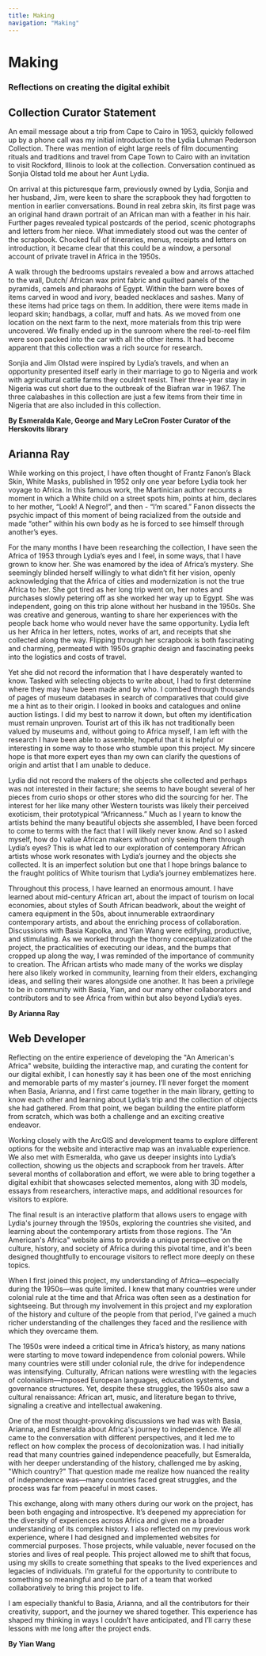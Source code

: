 ```yaml
---
title: Making
navigation: "Making"
---
```


<h1>Making</h1>
<h3>Reflections on creating the digital exhibit</h3>

## Collection Curator Statement
An email message about a trip from Cape to Cairo in 1953, quickly followed up by a phone call was my initial introduction to the Lydia Luhman Pederson Collection. There was mention of eight large reels of film documenting rituals and traditions and travel from Cape Town to Cairo with an invitation to visit Rockford, Illinois to look at the collection. Conversation continued as Sonjia Olstad told me about her Aunt Lydia.
 
On arrival at this picturesque farm, previously owned by Lydia, Sonjia and her husband, Jim, were keen to share the scrapbook they had forgotten to mention in earlier conversations. Bound in real zebra skin, its first page was an original hand drawn portrait of an African man with a feather in his hair. Further pages revealed typical postcards of the period, scenic photographs and letters from her niece. What immediately stood out was the center of the scrapbook. Chocked full of itineraries, menus, receipts and letters on introduction, it became clear that this could be a window, a personal account of private travel in Africa in the 1950s.
 
A walk through the bedrooms upstairs revealed a bow and arrows attached to the wall, Dutch/ African wax print fabric and quilted panels of the pyramids, camels and pharaohs of Egypt. Within the barn were boxes of items carved in wood and ivory, beaded necklaces and sashes. Many of these items had price tags on them. In addition, there were items made in leopard skin; handbags, a collar, muff and hats. As we moved from one location on the next farm to the next, more materials from this trip were uncovered. We finally ended up in the sunroom where the reel-to-reel film were soon packed into the car with all the other items. It had become apparent that this collection was a rich source for research.
 
Sonjia and Jim Olstad were inspired by Lydia’s travels, and when an opportunity presented itself early in their marriage to go to Nigeria and work with agricultural cattle farms they couldn’t resist. Their three-year stay in Nigeria was cut short due to the outbreak of the Biafran war in 1967. The three calabashes in this collection are just a few items from their time in Nigeria that are also included in this collection.

<strong>By Esmeralda Kale, George and Mary LeCron Foster Curator of the Herskovits library </strong>

## Arianna Ray
While working on this project, I have often thought of Frantz Fanon’s Black Skin, White Masks, published in 1952 only one year before Lydia took her voyage to Africa. In this famous work, the Martinician author recounts a moment in which a White child on a street spots him, points at him, declares to her mother, “Look! A Negro!”, and then - “I’m scared.” Fanon dissects the psychic impact of this moment of being racialized from the outside and made “other” within his own body as he is forced to see himself through another’s eyes. 

For the many months I have been researching the collection, I have seen the Africa of 1953 through Lydia’s eyes and I feel, in some ways, that I have grown to know her. She was enamored by the idea of Africa’s mystery. She seemingly blinded herself willingly to what didn’t fit her vision, openly acknowledging that the Africa of cities and modernization is not the true Africa to her. She got tired as her long trip went on, her notes and purchases slowly petering off as she worked her way up to Egypt. She was independent, going on this trip alone without her husband in the 1950s. She was creative and generous, wanting to share her experiences with the people back home who would never have the same opportunity. Lydia left us her Africa in her letters, notes, works of art, and receipts that she collected along the way. Flipping through her scrapbook is both fascinating and charming, permeated with 1950s graphic design and fascinating peeks into the logistics and costs of travel.

Yet she did not record the information that I have desperately wanted to know. Tasked with selecting objects to write about, I had to first determine where they may have been made and by who. I combed through thousands of pages of museum databases in search of comparatives that could give me a hint as to their origin. I looked in books and catalogues and online auction listings. I did my best to narrow it down, but often my identification must remain unproven. Tourist art of this ilk has not traditionally been valued by museums and, without going to Africa myself, I am left with the research I have been able to assemble, hopeful that it is helpful or interesting in some way to those who stumble upon this project. My sincere hope is that more expert eyes than my own can clarify the questions of origin and artist that I am unable to deduce.

Lydia did not record the makers of the objects she collected and perhaps was not interested in their facture; she seems to have bought several of her pieces from curio shops or other stores who did the sourcing for her. The interest for her like many other Western tourists was likely their perceived exoticism, their prototypical “Africanness.” Much as I yearn to know the artists behind the many beautiful objects she assembled, I have been forced to come to terms with the fact that I will likely never know. And so I asked myself, how do I value African makers without only seeing them through Lydia’s eyes? This is what led to our exploration of contemporary African artists whose work resonates with Lydia’s journey and the objects she collected. It is an imperfect solution but one that I hope brings balance to the fraught politics of White tourism that Lydia’s journey emblematizes here.

Throughout this process, I have learned an enormous amount. I have learned about mid-century African art, about the impact of tourism on local economies, about styles of South African beadwork, about the weight of camera equipment in the 50s, about innumerable extraordinary contemporary artists, and about the enriching process of collaboration. Discussions with Basia Kapolka, and Yian Wang were edifying, productive, and stimulating. As we worked through the thorny conceptualization of the project, the practicalities of executing our ideas, and the bumps that cropped up along the way, I was reminded of the importance of community to creation. The African artists who made many of the works we display here also likely worked in community, learning from their elders, exchanging ideas, and selling their wares alongside one another. It has been a privilege to be in community with Basia, Yian, and our many other collaborators and contributors and to see Africa from within but also beyond Lydia’s eyes.

<strong>By Arianna Ray </strong>

## Web Developer

Reflecting on the entire experience of developing the "An American's Africa" website, building the interactive map, and curating the content for our digital exhibit, I can honestly say it has been one of the most enriching and memorable parts of my master's journey. I’ll never forget the moment when Basia, Arianna, and I first came together in the main library, getting to know each other and learning about Lydia’s trip and the collection of objects she had gathered. From that point, we began building the entire platform from scratch, which was both a challenge and an exciting creative endeavor.

Working closely with the ArcGIS and development teams to explore different options for the website and interactive map was an invaluable experience. We also met with Esmeralda, who gave us deeper insights into Lydia’s collection, showing us the objects and scrapbook from her travels. After several months of collaboration and effort, we were able to bring together a digital exhibit that showcases selected mementos, along with 3D models, essays from researchers, interactive maps, and additional resources for visitors to explore.

The final result is an interactive platform that allows users to engage with Lydia's journey through the 1950s, exploring the countries she visited, and learning about the contemporary artists from those regions. The "An American's Africa" website aims to provide a unique perspective on the culture, history, and society of Africa during this pivotal time, and it's been designed thoughtfully to encourage visitors to reflect more deeply on these topics.

When I first joined this project, my understanding of Africa—especially during the 1950s—was quite limited. I knew that many countries were under colonial rule at the time and that Africa was often seen as a destination for sightseeing. But through my involvement in this project and my exploration of the history and culture of the people from that period, I’ve gained a much richer understanding of the challenges they faced and the resilience with which they overcame them.

The 1950s were indeed a critical time in Africa’s history, as many nations were starting to move toward independence from colonial powers. While many countries were still under colonial rule, the drive for independence was intensifying. Culturally, African nations were wrestling with the legacies of colonialism—imposed European languages, education systems, and governance structures. Yet, despite these struggles, the 1950s also saw a cultural renaissance: African art, music, and literature began to thrive, signaling a creative and intellectual awakening.

One of the most thought-provoking discussions we had was with Basia, Arianna, and Esmeralda about Africa's journey to independence. We all came to the conversation with different perspectives, and it led me to reflect on how complex the process of decolonization was. I had initially read that many countries gained independence peacefully, but Esmeralda, with her deeper understanding of the history, challenged me by asking, "Which country?" That question made me realize how nuanced the reality of independence was—many countries faced great struggles, and the process was far from peaceful in most cases.

This exchange, along with many others during our work on the project, has been both engaging and introspective. It’s deepened my appreciation for the diversity of experiences across Africa and given me a broader understanding of its complex history. I also reflected on my previous work experience, where I had designed and implemented websites for commercial purposes. Those projects, while valuable, never focused on the stories and lives of real people. This project allowed me to shift that focus, using my skills to create something that speaks to the lived experiences and legacies of individuals. I’m grateful for the opportunity to contribute to something so meaningful and to be part of a team that worked collaboratively to bring this project to life.

I am especially thankful to Basia, Arianna, and all the contributors for their creativity, support, and the journey we shared together. This experience has shaped my thinking in ways I couldn’t have anticipated, and I’ll carry these lessons with me long after the project ends.

<strong>By Yian Wang </strong>



